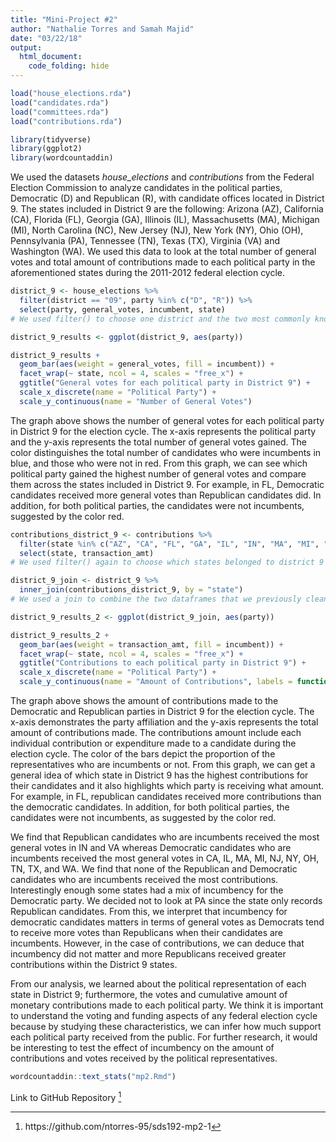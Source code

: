 ```yaml
---
title: "Mini-Project #2"
author: "Nathalie Torres and Samah Majid"
date: "03/22/18"
output:
  html_document:
    code_folding: hide
---
```

```r
load("house_elections.rda")
load("candidates.rda")
load("committees.rda")
load("contributions.rda")
```
```r
library(tidyverse)
library(ggplot2)
library(wordcountaddin)
```
We used the datasets *house_elections* and *contributions* from the Federal Election Commission to analyze candidates in the political parties, Democratic (D) and Republican (R), with candidate offices located in District 9. The states included in District 9 are the following: Arizona (AZ), California (CA), Florida (FL), Georgia (GA), Illinois (IL), Massachusetts (MA), Michigan (MI), North Carolina (NC), New Jersey (NJ), New York (NY), Ohio (OH), Pennsylvania (PA), Tennessee (TN), Texas (TX), Virginia (VA) and Washington (WA). We used this data to look at the total number of general votes and total amount of contributions made to each political party in the aforementioned states during the 2011-2012 federal election cycle.   
```r
district_9 <- house_elections %>%
  filter(district == "09", party %in% c("D", "R")) %>%
  select(party, general_votes, incumbent, state)
# We used filter() to choose one district and the two most commonly known political parties (Democrats and Republicans) and created a subset of the house_elections dataset by using the select() verb.  
```
```r
district_9_results <- ggplot(district_9, aes(party))
```
```r
district_9_results +
  geom_bar(aes(weight = general_votes, fill = incumbent)) +
  facet_wrap(~ state, ncol = 4, scales = "free_x") +
  ggtitle("General votes for each political party in District 9") +
  scale_x_discrete(name = "Political Party") +
  scale_y_continuous(name = "Number of General Votes")
```


The graph above shows the number of general votes for each political party in District 9 for the election cycle. The x-axis represents the political party and the y-axis represents the total number of general votes gained. The color distinguishes the total number of candidates who were incumbents in blue, and those who were not in red. From this graph, we can see which political party gained the highest number of general votes and compare them across the states included in District 9. For example, in FL, Democratic candidates received more general votes than Republican candidates did. In addition, for both political parties, the candidates were not incumbents, suggested by the color red. 


```r
contributions_district_9 <- contributions %>%
  filter(state %in% c("AZ", "CA", "FL", "GA", "IL", "IN", "MA", "MI", "NC", "NJ", "NY", "OH", "PA", "TN", "TX", "VA", "WA")) %>%
  select(state, transaction_amt)
# We used filter() again to choose which states belonged to district 9 and used select() again to choose the two variables that we wanted to include in our final dataframe.
```
```r
district_9_join <- district_9 %>%
  inner_join(contributions_district_9, by = "state")
# We used a join to combine the two dataframes that we previously cleaned and used “state” as the matching variable.
```
```r
district_9_results_2 <- ggplot(district_9_join, aes(party))
```
```r
district_9_results_2 +
  geom_bar(aes(weight = transaction_amt, fill = incumbent)) +
  facet_wrap(~ state, ncol = 4, scales = "free_x") +
  ggtitle("Contributions to each political party in District 9") +
  scale_x_discrete(name = "Political Party") +
  scale_y_continuous(name = "Amount of Contributions", labels = function(x) format(x, scientific = FALSE))
```


The graph above shows the amount of contributions made to the Democratic and Republican parties in District 9 for the election cycle. The x-axis demonstrates the party affiliation and the y-axis represents the total amount of contributions made. The contributions amount include each individual contribution or expenditure made to a candidate during the election cycle.  The color of the bars depict the proportion of the representatives who are incumbents or not. From this graph, we can get a general idea of which state in District 9 has the highest contributions for their candidates and it also highlights which party is receiving what amount. For example, in FL, republican candidates received more contributions than the democratic candidates. In addition, for both political parties, the candidates were not incumbents, as suggested by the color red.    

We find that Republican candidates who are incumbents received the most general votes in IN and VA whereas Democratic candidates who are incumbents received the most general votes in CA, IL, MA, MI, NJ, NY, OH, TN, TX, and WA. We find that none of the Republican and Democratic candidates who are incumbents received the most contributions. Interestingly enough some states had a mix of incumbency for the Democratic party. We decided not to look at PA since the state only records Republican candidates. From this, we interpret that incumbency for democratic candidates matters in terms of general votes as Democrats tend to receive more votes than Republicans when their candidates are incumbents. However, in the case of contributions, we can deduce that incumbency did not matter and more Republicans received greater contributions within the District 9 states. 

From our analysis, we learned about the political representation of each state in District 9; furthermore, the votes and cumulative amount of monetary contributions made to each political party. We think it is important to understand the voting and funding aspects of any federal election cycle because by studying these characteristics, we can infer how much support each political party received from the public. For further research, it would be interesting to test the effect of incumbency on the amount of contributions and votes received by the political representatives.


```r
wordcountaddin::text_stats("mp2.Rmd")
```


Link to GitHub Repository [^1]

[^1]: https://github.com/ntorres-95/sds192-mp2-1









